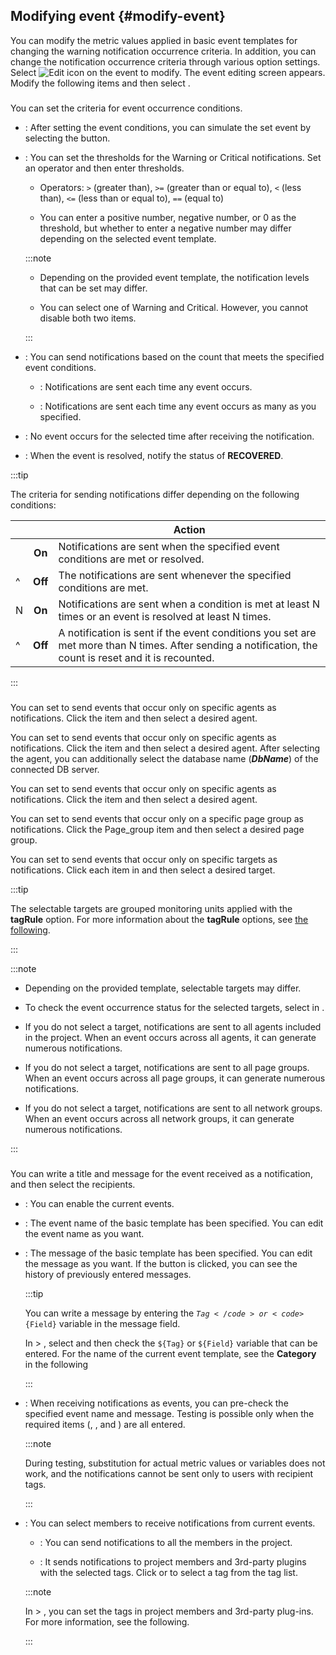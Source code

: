 ## Modifying event {#modify-event}

You can modify the metric values applied in basic event templates for changing the warning notification occurrence criteria. In addition, you can change the notification occurrence criteria through various option settings. Select ![Edit icon](/img/ico-edit.svg) on the event to modify. The event editing screen appears. Modify the following items and then select <Cmdname sid="save" className="uitext" />.

### <Cmdname sid="TTL07362" />

You can set the criteria for event occurrence conditions.

<ImgLang img='event-config-v2-condition-common.png' desc='Define event condition' />

- <Cmdname sid="run" className="uitext" />: After setting the event conditions, you can simulate the set event by selecting the button.

  <ImgLang img='event-config-v2-simulation-common.png' desc='Event simulation' />

- <Cmdname sid="TTL07365" className="uitext" replace="</br>" />: You can set the thresholds for the <span class="slow">Warning</span> or <span class="vslow">Critical</span> notifications. Set an operator and then enter thresholds.

  - Operators: `>` (greater than), `>=` (greater than or equal to), `<` (less than), `<=` (less than or equal to), `==` (equal to)

  - You can enter a positive number, negative number, or 0 as the threshold, but whether to enter a negative number may differ depending on the selected event template.

  :::note

  - Depending on the provided event template, the notification levels that can be set may differ.

  - You can select one of <span class="slow">Warning</span> and <span class="vslow">Critical</span>. However, you cannot disable both two items.

  :::

- <Cmdname sid="TTL07366" className="uitext" />: You can send notifications based on the count that meets the specified event conditions.

  - <Cmdname sid="ITM07369" className="uitext" />: Notifications are sent each time any event occurs.

  - <Cmdname sid="TTL07366" className="uitext" />: Notifications are sent each time any event occurs as many as you specified.

- <Cmdname sid="TTL07367" className="uitext" />: No event occurs for the selected time after receiving the notification.

- <Cmdname sid="TTL07368" className="uitext" />: When the event is resolved, notify the status of <b>RECOVERED</b>.

:::tip

The criteria for sending notifications differ depending on the following conditions:

| <Cmdname sid="TTL07366" className="uitext" />                                                 | <Cmdname sid="TTL07368" className="uitext" /> | Action                                                                                                                                                  |
| --------------------------------------------------------------------------------------------- | :-------------------------------------------: | ------------------------------------------------------------------------------------------------------------------------------------------------------- |
| <Cmdname sid="ITM07369" className="uitext" />                                                 |                     **On**                    | Notifications are sent when the specified event conditions are met or resolved.                                                                         |
| ^                                                                                             |                    **Off**                    | The notifications are sent whenever the specified conditions are met.                                                                                   |
| <Cmdname sid="TTL07366" className="uitext" /> N <Cmdname sid="ITM07370" className="uitext" /> |                     **On**                    | Notifications are sent when a condition is met at least N times or an event is resolved at least N times.                                               |
| ^                                                                                             |                    **Off**                    | A notification is sent if the event conditions you set are met more than N times. After sending a notification, the count is reset and it is recounted. |

:::

### <Cmdname sid="TTL07363" />

<InDoc product="java,php,python,nodejs,dotnet,golang,kubernetes">

You can set to send events that occur only on specific agents as notifications. Click the <Cmdname sid="TLT07556" className="uitext" /> item and then select a desired agent.

<ImgLang img='event-config-v2-target-apm.png' desc='Select event target' />

</InDoc>

<InDoc product="mysql,postgresql,oracle,mssql,cubrid,tibero,altibase,redis">

You can set to send events that occur only on specific agents as notifications. Click the <Cmdname sid="TLT07556" className="uitext" /> item and then select a desired agent. After selecting the agent, you can additionally select the database name (**_DbName_**) of the connected DB server.

<ImgLang img='event-config-v2-target-db.png' desc='Select event target' />

</InDoc>

<InDoc product="server">

You can set to send events that occur only on specific agents as notifications. Click the <Cmdname sid="TLT07557" className="uitext" /> item and then select a desired agent.

<ImgLang img='event-config-v2-target-server.png' desc='Select event target' />

</InDoc>

<InDoc product="browser">

You can set to send events that occur only on a specific page group as notifications. Click the <span class="uitext">Page_group</span> item and then select a desired page group.

<ImgLang img='event-config-v2-target-browser.png' desc='Select event target' />

</InDoc>

<InDoc product="npm">

You can set to send events that occur only on specific targets as notifications. Click each item in <Cmdname sid="ITM07588" className="uitext" /> and then select a desired target.

<ImgLang img='event-config-v2-target-npm.png' desc='Select event target' />

:::tip

The selectable targets are grouped monitoring units applied with the **tagRule** option. For more information about the **tagRule** options, see [the following](set-tagrule).

:::

</InDoc>

:::note

- Depending on the provided template, selectable targets may differ.

- To check the event occurrence status for the selected targets, select <Cmdname sid="run" className="uitext" /> in <Cmdname sid="TTL07362" className="uitext" />.

<Xclude product="browser,npm">

- If you do not select a target, notifications are sent to all agents included in the project. When an event occurs across all agents, it can generate numerous notifications.

</Xclude>

<InDoc product="browser">

- If you do not select a target, notifications are sent to all page groups. When an event occurs across all page groups, it can generate numerous notifications.

</InDoc>

<InDoc product="npm">

- If you do not select a target, notifications are sent to all network groups. When an event occurs across all network groups, it can generate numerous notifications.

</InDoc>

:::

### <Cmdname sid="TTL07364" />

You can write a title and message for the event received as a notification, and then select the recipients.

<ImgLang img='event-config-v2-info-receive-common.png' desc='Basic information and notification setting' />

- <Cmdname sid="enable_events" className="uitext" />: You can enable the current events.

- <Cmdname sid="event_title" className="uitext" />: The event name of the basic template has been specified. You can edit the event name as you want.

- <Cmdname sid="TTL06883" className="uitext" />: The message of the basic template has been specified. You can edit the message as you want. If the <LinkImage img="ico-timing.svg" className="ico" desc="time icon" /> button is clicked, you can see the history of previously entered messages.

  :::tip

  You can write a message by entering the <code>${Tag}</code> or <code>${Field}</code> variable in the message field.

  In <Cmdname sid="analysis" className="uitext" /> &gt; <Cmdname sid="tag_count" className="uitext" />, select <Cmdname sid="category" className="uitext" /> and then check the <code>&#36;&#123;Tag&#125;</code> or <code>&#36;&#123;Field&#125;</code> variable that can be entered. For the <Cmdname sid="category" className="uitext" /> name of the current event template, see the <b>Category</b> in <Link to="#basic-template">the following</Link>

  :::

- <Cmdname sid="alert_test" className="uitext" />: When receiving notifications as events, you can pre-check the specified event name and message. Testing is possible only when the required items (<Cmdname sid="TTL07365" className="uitext" replace="</br>" />, <Cmdname sid="event_title" className="uitext" />, and <Cmdname sid="TTL06883" className="uitext" />) are all entered.

  :::note

  During testing, substitution for actual metric values or variables does not work, and the notifications cannot be sent only to users with recipient tags.

  :::

- <Cmdname sid="TTL07415" className="uitext" />: You can select members to receive notifications from current events.

  - <Cmdname sid="ITM07419" className="uitext" />: You can send notifications to all the members in the project.

  - <Cmdname sid="ITM07420" className="uitext" />: It sends notifications to project members and 3rd-party plugins with the selected tags. Click <Cmdname sid="add_tag" className="uitext" /> or <LinkImage img="ico-add.svg" className="ico" /> to select a tag from the tag list.

  :::note

  In <Cmdname sid="event_statistic" className="uitext" /> &gt; <Cmdname sid="eventNoti" className="uitext" />, you can set the tags in project members and 3rd-party plug-ins. For more information, see <Link to="set-receive-event#set-notice-by-team-or-users">the following</Link>.

  :::
